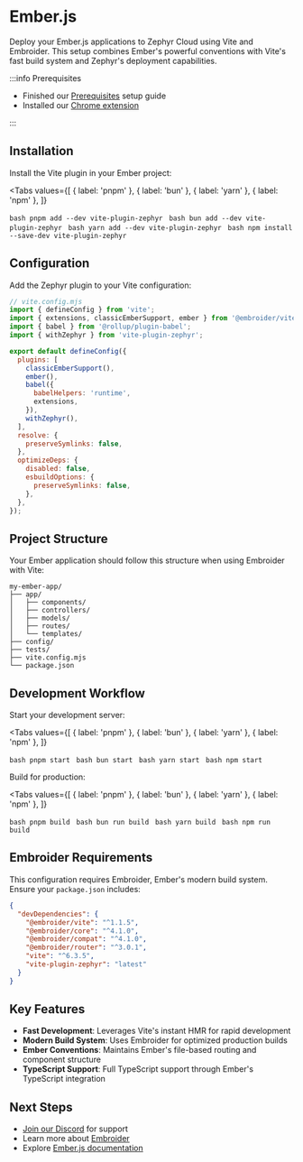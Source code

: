 
# Ember.js

Deploy your Ember.js applications to Zephyr Cloud using Vite and Embroider. This setup combines Ember's powerful conventions with Vite's fast build system and Zephyr's deployment capabilities.

:::info Prerequisites

- Finished our [Prerequisites](/getting-started/installation) setup guide
- Installed our [Chrome extension](https://chromewebstore.google.com/detail/zephyr-mission-control/liflhldchhinbaeplljlplhnbkdidedn)

:::

<CodemodDisclaimer />

## Installation

Install the Vite plugin in your Ember project:

<Tabs
  values={[
    { label: 'pnpm' },
    { label: 'bun' },
    { label: 'yarn' },
    { label: 'npm' },
  ]}
>
  <Tab>```bash pnpm add --dev vite-plugin-zephyr ```</Tab>
  <Tab>```bash bun add --dev vite-plugin-zephyr ```</Tab>
  <Tab>```bash yarn add --dev vite-plugin-zephyr ```</Tab>
  <Tab>```bash npm install --save-dev vite-plugin-zephyr ```</Tab>
</Tabs>

## Configuration

Add the Zephyr plugin to your Vite configuration:

```javascript
// vite.config.mjs
import { defineConfig } from 'vite';
import { extensions, classicEmberSupport, ember } from '@embroider/vite';
import { babel } from '@rollup/plugin-babel';
import { withZephyr } from 'vite-plugin-zephyr';

export default defineConfig({
  plugins: [
    classicEmberSupport(),
    ember(),
    babel({
      babelHelpers: 'runtime',
      extensions,
    }),
    withZephyr(),
  ],
  resolve: {
    preserveSymlinks: false,
  },
  optimizeDeps: {
    disabled: false,
    esbuildOptions: {
      preserveSymlinks: false,
    },
  },
});
```

## Project Structure

Your Ember application should follow this structure when using Embroider with Vite:

```
my-ember-app/
├── app/
│   ├── components/
│   ├── controllers/
│   ├── models/
│   ├── routes/
│   └── templates/
├── config/
├── tests/
├── vite.config.mjs
└── package.json
```

## Development Workflow

Start your development server:

<Tabs
  values={[
    { label: 'pnpm' },
    { label: 'bun' },
    { label: 'yarn' },
    { label: 'npm' },
  ]}
>
  <Tab>```bash pnpm start ```</Tab>
  <Tab>```bash bun start ```</Tab>
  <Tab>```bash yarn start ```</Tab>
  <Tab>```bash npm start ```</Tab>
</Tabs>

Build for production:

<Tabs
  values={[
    { label: 'pnpm' },
    { label: 'bun' },
    { label: 'yarn' },
    { label: 'npm' },
  ]}
>
  <Tab>```bash pnpm build ```</Tab>
  <Tab>```bash bun run build ```</Tab>
  <Tab>```bash yarn build ```</Tab>
  <Tab>```bash npm run build ```</Tab>
</Tabs>

## Embroider Requirements

This configuration requires Embroider, Ember's modern build system. Ensure your `package.json` includes:

```json
{
  "devDependencies": {
    "@embroider/vite": "^1.1.5",
    "@embroider/core": "^4.1.0",
    "@embroider/compat": "^4.1.0",
    "@embroider/router": "^3.0.1",
    "vite": "^6.3.5",
    "vite-plugin-zephyr": "latest"
  }
}
```

## Key Features

- **Fast Development**: Leverages Vite's instant HMR for rapid development
- **Modern Build System**: Uses Embroider for optimized production builds
- **Ember Conventions**: Maintains Ember's file-based routing and component structure
- **TypeScript Support**: Full TypeScript support through Ember's TypeScript integration

## Next Steps

- [Join our Discord](https://zephyr-cloud.io/discord) for support
- Learn more about [Embroider](https://github.com/embroider-build/embroider)
- Explore [Ember.js documentation](https://emberjs.com/)
